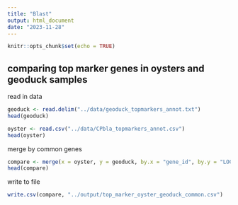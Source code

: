 ```yaml
---
title: "Blast"
output: html_document
date: "2023-11-28"
---
```


```r
knitr::opts_chunk$set(echo = TRUE)
```

## comparing top marker genes in oysters and geoduck samples

read in data
```r

geoduck <- read.delim("../data/geoduck_topmarkers_annot.txt")
head(geoduck)

oyster <- read.csv("../data/CPbla_topmarkers_annot.csv")
head(oyster)
```

 merge by common genes

```r

compare <- merge(x = oyster, y = geoduck, by.x = "gene_id", by.y = "LOC")
head(compare)

```

write to file
```r

write.csv(compare, "../output/top_marker_oyster_geoduck_common.csv")
```

